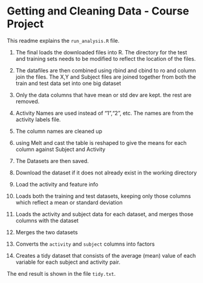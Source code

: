 # Getting and Cleaning Data - Course Project

This readme explains the `run_analysis.R` file.

1. The final loads the downloaded files into R. The directory for the test and training sets needs to be modified to reflect the location of the files.
2. The datafiles are then combined using rbind and cbind to ro and column join the files. The X,Y and Subject files are joined together from both the train and test data set into one big dataset
3. Only the data columns that have mean or std dev are kept. the rest are removed.
4. Activity Names are used instead of "1","2", etc. The names are from the activity labels file.
5. The column names are cleaned up
6. using Melt and cast the table is reshaped to give the means for each column against Subject and Activity
7. The Datasets are then saved.


1. Download the dataset if it does not already exist in the working directory
2. Load the activity and feature info
3. Loads both the training and test datasets, keeping only those columns which
   reflect a mean or standard deviation
4. Loads the activity and subject data for each dataset, and merges those
   columns with the dataset
5. Merges the two datasets
6. Converts the `activity` and `subject` columns into factors
7. Creates a tidy dataset that consists of the average (mean) value of each
   variable for each subject and activity pair.

The end result is shown in the file `tidy.txt`.